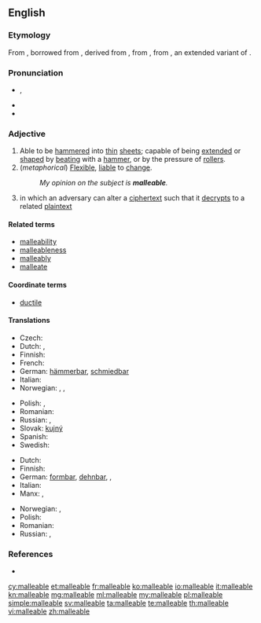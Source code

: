 ==English==

===Etymology===
From {{etyl|enm|en}} {{term|malliable|lang=enm}}, borrowed from {{etyl|LL.|en}} {{term/t|la|malleābilis}}, derived from {{term/t|la|malleāre||to hammer}}, from {{term|malleus||hammer|lang=la}}, from {{etyl|ine-pro|en}} {{term/t|ine-pro|*mal-ni-||crushing}}, an extended variant of {{etyl|ine-pro|en}} {{term/t|ine-pro|*melH₂-||crush, grind}}.

===Pronunciation===
* {{a|US}} {{IPA|/ˈmæliəbəl/}}, {{X-SAMPA|/"m{li@b@l/}}
* {{audio|en-us-malleable.ogg|Audio (US)}}
* {{hyphenation|mal|le|a|ble}}

===Adjective===
{{en-adj}}

# Able to be [[hammer]]ed into [[thin]] [[sheet]]s; capable of being [[extend]]ed or [[shape]]d by [[beat]]ing with a [[hammer]], or by the pressure of [[roller]]s.
# (''metaphorical'') [[flexible|Flexible]], [[liable]] to [[change]].
#: ''My opinion on the subject is '''malleable'''.''
# {{context|cryptography|of an algorithm|lang=en}} in which an adversary can alter a [[ciphertext]] such that it [[decrypts]] to a related [[plaintext]]

====Related terms====
* [[malleability]]
* [[malleableness]]
* [[malleably]]
* [[malleate]]

====Coordinate terms====
* [[ductile]]

====Translations====
{{trans-top|able to be hammered into thin sheets}}
* Czech: {{t-|cs|kujný}}
* Dutch: {{t-|nl|hamerbaar}}, {{t+|nl|smeedbaar}}
* Finnish: {{t-|fi|taottava}}
* French: {{t+|fr|malléable}}
* German: [[hämmerbar]], [[schmiedbar]]
* Italian: {{t+|it|malleabile}}
* Norwegian: {{t+|no|bøyelig}}, {{t-|no|fleksibel}}, {{t-|no|smidig}}
{{trans-mid}}
* Polish: {{t-|pl|kowalny|m}}, {{t-|pl|kujny|m}}
* Romanian: {{t+|ro|maleabil}}
* Russian: {{t+|ru|ковкий}}, {{t+|ru|пластичный}}
* Slovak: [[kujný]]
* Spanish: {{t-|es|maleable}}
* Swedish: {{t-|sv|smidbar}}
{{trans-bottom}}

{{trans-top|liable to change}}
* Dutch: {{t-|nl|kneedbaar}}
* Finnish: {{t-|fi|mukautuvainen}}
* German: [[formbar]], [[dehnbar]], {{t+|de|verformbar}}, {{t+|de|plastisch}}
* Italian: {{t+|it|malleabile}}
* Manx: {{t-|gv|so-lhoobagh}}, {{t-|gv|so-chummeydagh}}
{{trans-mid}}
* Norwegian: {{t-|no|fleksibel}}, {{t-|no|smidig}}
* Polish: {{t-|pl|podatny|m}}
* Romanian: {{t+|ro|maleabil}}
* Russian: {{t+|ru|податливый}}, {{t+|ru|восприимчивый}}
{{trans-bottom}}

===References===
* {{R:Webster 1913}}

[[cy:malleable]]
[[et:malleable]]
[[fr:malleable]]
[[ko:malleable]]
[[io:malleable]]
[[it:malleable]]
[[kn:malleable]]
[[mg:malleable]]
[[ml:malleable]]
[[my:malleable]]
[[pl:malleable]]
[[simple:malleable]]
[[sv:malleable]]
[[ta:malleable]]
[[te:malleable]]
[[th:malleable]]
[[vi:malleable]]
[[zh:malleable]]